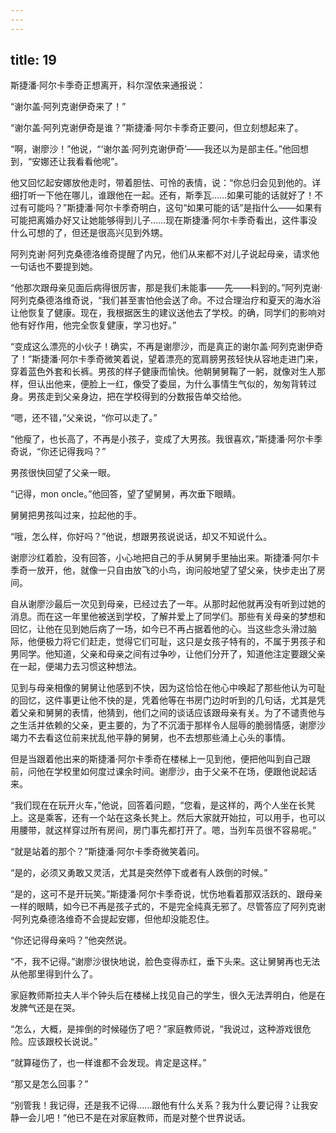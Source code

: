 ```yaml
---
---
---
```

title: 19
---




斯捷潘·阿尔卡季奇正想离开，科尔涅依来通报说：

“谢尔盖·阿列克谢伊奇来了！”

“谢尔盖·阿列克谢伊奇是谁？”斯捷潘·阿尔卡季奇正要问，但立刻想起来了。

“啊，谢廖沙！”他说，“‘谢尔盖·阿列克谢伊奇’——我还以为是部主任。”他回想到，“安娜还让我看看他呢”。

他又回忆起安娜放他走时，带着胆怯、可怜的表情，说：“你总归会见到他的。详细打听一下他在哪儿，谁跟他在一起。还有，斯季瓦……如果可能的话就好了！不过有可能吗？”斯捷潘·阿尔卡季奇明白，这句“如果可能的话”是指什么——如果有可能把离婚办好又让她能够得到儿子……现在斯捷潘·阿尔卡季奇看出，这件事没什么可想的了，但还是很高兴见到外甥。

阿列克谢·阿列克桑德洛维奇提醒了内兄，他们从来都不对儿子说起母亲，请求他一句话也不要提到她。

“他那次跟母亲见面后病得很厉害，那是我们未能事——先——料到的。”阿列克谢·阿列克桑德洛维奇说，“我们甚至害怕他会送了命。不过合理治疗和夏天的海水浴让他恢复了健康。现在，我根据医生的建议送他去了学校。的确，同学们的影响对他有好作用，他完全恢复健康，学习也好。”

“变成这么漂亮的小伙子！确实，不再是谢廖沙，而是真正的谢尔盖·阿列克谢伊奇了！”斯捷潘·阿尔卡季奇微笑着说，望着漂亮的宽肩膀男孩轻快从容地走进门来，穿着蓝色外套和长裤。男孩的样子健康而愉快。他朝舅舅鞠了一躬，就像对生人那样，但认出他来，便脸上一红，像受了委屈，为什么事情生气似的，匆匆背转过身。男孩走到父亲身边，把在学校得到的分数报告单交给他。

“嗯，还不错，”父亲说，“你可以走了。”

“他瘦了，也长高了，不再是小孩子，变成了大男孩。我很喜欢，”斯捷潘·阿尔卡季奇说，“你还记得我吗？”

男孩很快回望了父亲一眼。

“记得，mon oncle。”他回答，望了望舅舅，再次垂下眼睛。

舅舅把男孩叫过来，拉起他的手。

“哦，怎么样，你好吗？”他说，想跟男孩说说话，却又不知说什么。

谢廖沙红着脸，没有回答，小心地把自己的手从舅舅手里抽出来。斯捷潘·阿尔卡季奇一放开，他，就像一只自由放飞的小鸟，询问般地望了望父亲，快步走出了房间。

自从谢廖沙最后一次见到母亲，已经过去了一年。从那时起他就再没有听到过她的消息。而在这一年里他被送到学校，了解并爱上了同学们。那些有关母亲的梦想和回忆，让他在见到她后病了一场，如今已不再占据着他的心。当这些念头滑过脑际，他便极力将它们赶走，觉得它们可耻，这只是女孩子特有的，不属于男孩子和男同学。他知道，父亲和母亲之间有过争吵，让他们分开了，知道他注定要跟父亲在一起，便竭力去习惯这种想法。

见到与母亲相像的舅舅让他感到不快，因为这恰恰在他心中唤起了那些他认为可耻的回忆，这件事更让他不快的是，凭着他等在书房门边时听到的几句话，尤其是凭着父亲和舅舅的表情，他猜到，他们之间的谈话应该跟母亲有关。为了不谴责他与之生活并依赖的父亲，更主要的，为了不沉湎于那样令人屈辱的脆弱情感，谢廖沙竭力不去看这位前来扰乱他平静的舅舅，也不去想那些涌上心头的事情。

但是当跟着他出来的斯捷潘·阿尔卡季奇在楼梯上一见到他，便把他叫到自己跟前，问他在学校里如何度过课余时间。谢廖沙，由于父亲不在场，便跟他说起话来。

“我们现在在玩开火车，”他说，回答着问题，“您看，是这样的，两个人坐在长凳上。这是乘客，还有一个站在这条长凳上。然后大家就开始拉，可以用手，也可以用腰带，就这样穿过所有房间，房门事先都打开了。嗯，当列车员很不容易呢。”

“就是站着的那个？”斯捷潘·阿尔卡季奇微笑着问。

“是的，必须又勇敢又灵活，尤其是突然停下或者有人跌倒的时候。”

“是的，这可不是开玩笑。”斯捷潘·阿尔卡季奇说，忧伤地看着那双活跃的、跟母亲一样的眼睛，如今已不再是孩子式的，不是完全纯真无邪了。尽管答应了阿列克谢·阿列克桑德洛维奇不会提起安娜，但他却没能忍住。

“你还记得母亲吗？”他突然说。

“不，我不记得。”谢廖沙很快地说，脸色变得赤红，垂下头来。这让舅舅再也无法从他那里得到什么了。

家庭教师斯拉夫人半个钟头后在楼梯上找见自己的学生，很久无法弄明白，他是在发脾气还是在哭。

“怎么，大概，是摔倒的时候碰伤了吧？”家庭教师说，“我说过，这种游戏很危险。应该跟校长说说。”

“就算碰伤了，也一样谁都不会发现。肯定是这样。”

“那又是怎么回事？”

“别管我！我记得，还是我不记得……跟他有什么关系？我为什么要记得？让我安静一会儿吧！”他已不是在对家庭教师，而是对整个世界说话。